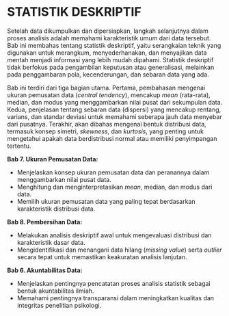 # STATISTIK DESKRIPTIF {#sec-deskriptif}

Setelah data dikumpulkan dan dipersiapkan, langkah selanjutnya dalam proses analisis adalah memahami karakteristik umum dari data tersebut. Bab ini membahas tentang statistik deskriptif, yaitu serangkaian teknik yang digunakan untuk merangkum, menyederhanakan, dan menyajikan data mentah menjadi informasi yang lebih mudah dipahami. Statistik deskriptif tidak berfokus pada pengambilan keputusan atau generalisasi, melainkan pada penggambaran pola, kecenderungan, dan sebaran data yang ada.

Bab ini terdiri dari tiga bagian utama. Pertama, pembahasan mengenai ukuran pemusatan data (*central tendency*), mencakup *mean* (rata-rata), median, dan modus yang menggambarkan nilai pusat dari sekumpulan data. Kedua, penjelasan tentang sebaran data (dispersi) yang mencakup rentang, varians, dan standar deviasi untuk memahami seberapa jauh data menyebar dari pusatnya. Terakhir, akan dibahas mengenai bentuk distribusi data, termasuk konsep simetri, *skewness*, dan *kurtosis*, yang penting untuk mengetahui apakah data berdistribusi normal atau memiliki penyimpangan tertentu.

::: {.callout-note title="*Tujuan Pembelajaran*"}
**Bab 7. Ukuran Pemusatan Data:**

-   Menjelaskan konsep ukuran pemusatan data dan peranannya dalam menggambarkan nilai pusat data.
-   Menghitung dan menginterpretasikan *mean*, median, dan modus dari data.
-   Memilih ukuran pemusatan data yang paling tepat berdasarkan karakteristik distribusi data.

**Bab 8. Pembersihan Data:**

-   Melakukan analisis deskriptif awal untuk mengevaluasi distribusi dan karakteristik dasar data.
-   Mengidentifikasi dan menangani data hilang (*missing value*) serta *outlier* secara tepat untuk memastikan keakuratan analisis lanjutan.

**Bab 6. Akuntabilitas Data:**

-   Menjelaskan pentingnya pencatatan proses analisis statistik sebagai bentuk akuntabilitas ilmiah.
-   Memahami pentingnya transparansi dalam meningkatkan kualitas dan integritas penelitian psikologi.
:::
